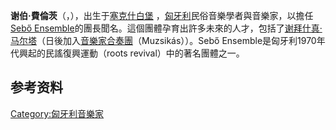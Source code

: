 {{unreferenced|time=2009-4-4}}

'''谢伯·費倫茨'''（{{lang-hu|'''Sebő Ferenc'''}}，{{bd|1947年|2月10日|}}），出生于[[塞克什白堡|塞克什白堡]] ，[[匈牙利|匈牙利]]民俗音樂學者與音樂家，以擔任[[Sebő_Ensemble|Sebő Ensemble]]的團長聞名。這個團體孕育出許多未來的人才，包括了[[谢拜什真·马尔塔|谢拜什真·马尔塔]]（日後加入[[音樂家合奏團|音樂家合奏團]]（Muzsikás））。Sebő Ensemble是匈牙利1970年代興起的民謠復興運動（roots revival）中的著名團體之一。

== 参考资料 ==
{{reflist}}

{{Authority control}}
{{DEFAULTSORT:Sebő, Ferenc}}
[[Category:匈牙利音樂家|Category:匈牙利音樂家]]